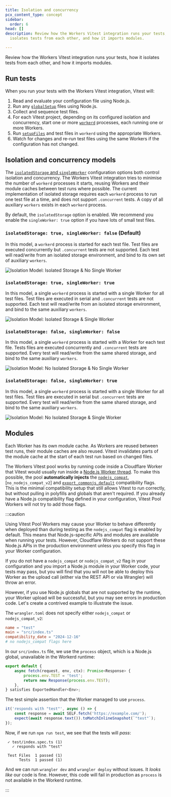 ```yaml
---
title: Isolation and concurrency
pcx_content_type: concept
sidebar:
  order: 6
head: []
description: Review how the Workers Vitest integration runs your tests, how it
  isolates tests from each other, and how it imports modules.

---
```


Review how the Workers Vitest integration runs your tests, how it isolates tests from each other, and how it imports modules.

## Run tests

When you run your tests with the Workers Vitest integration, Vitest will:

1. Read and evaluate your configuration file using Node.js.
2. Run any [`globalSetup`](https://vitest.dev/config/#globalsetup) files using Node.js.
3. Collect and sequence test files.
4. For each Vitest project, depending on its configured isolation and concurrency, start one or more [`workerd`](https://github.com/cloudflare/workerd) processes, each running one or more Workers.
5. Run [`setupFiles`](https://vitest.dev/config/#setupfiles) and test files in `workerd` using the appropriate Workers.
6. Watch for changes and re-run test files using the same Workers if the configuration has not changed.

## Isolation and concurrency models

The [`isolatedStorage` and `singleWorker`](/workers/testing/vitest-integration/configuration/#workerspooloptions) configuration options both control isolation and concurrency. The Workers Vitest integration tries to minimise the number of `workerd` processes it starts, reusing Workers and their module caches between test runs where possible. The current implementation of isolated storage requires each `workerd` process to run one test file at a time, and does not support `.concurrent` tests. A copy of all auxiliary `workers` exists in each `workerd` process.

By default, the `isolatedStorage` option is enabled. We recommend you enable the `singleWorker: true` option if you have lots of small test files.

### `isolatedStorage: true, singleWorker: false` (Default)

In this model, a `workerd` process is started for each test file. Test files are executed concurrently but `.concurrent` tests are not supported. Each test will read/write from an isolated storage environment, and bind to its own set of auxiliary `workers`.

![Isolation Model: Isolated Storage & No Single Worker](~/assets/images/workers/testing/vitest/isolation-model-3-isolated-storage-no-single-worker.svg)

### `isolatedStorage: true, singleWorker: true`

In this model, a single `workerd` process is started with a single Worker for all test files. Test files are executed in serial and `.concurrent` tests are not supported. Each test will read/write from an isolated storage environment, and bind to the same auxiliary `workers`.

![Isolation Model: Isolated Storage & Single Worker](~/assets/images/workers/testing/vitest/isolation-model-4-isolated-storage-single-worker.svg)

### `isolatedStorage: false, singleWorker: false`

In this model, a single `workerd` process is started with a Worker for each test file. Tests files are executed concurrently and `.concurrent` tests are supported. Every test will read/write from the same shared storage, and bind to the same auxiliary `workers`.

![Isolation Model: No Isolated Storage & No Single Worker](~/assets/images/workers/testing/vitest/isolation-model-1-no-isolated-storage-no-single-worker.svg)

### `isolatedStorage: false, singleWorker: true`

In this model, a single `workerd` process is started with a single Worker for all test files. Test files are executed in serial but `.concurrent` tests are supported. Every test will read/write from the same shared storage, and bind to the same auxiliary `workers`.

![Isolation Model: No Isolated Storage & Single Worker](~/assets/images/workers/testing/vitest/isolation-model-2-no-isolated-storage-single-worker.svg)

## Modules

Each Worker has its own module cache. As Workers are reused between test runs, their module caches are also reused. Vitest invalidates parts of the module cache at the start of each test run based on changed files.

The Workers Vitest pool works by running code inside a Cloudflare Worker that Vitest would usually run inside a [Node.js Worker thread](https://nodejs.org/api/worker_threads.html). To make this possible, the pool **automatically injects** the [`nodejs_compat`](/workers/configuration/compatibility-flags/#nodejs-compatibility-flag), [`no_nodejs_compat_v2`] and [`export_commonjs_default`](/workers/configuration/compatibility-flags/#commonjs-modules-do-not-export-a-module-namespace) compatibility flags. This is the minimal compatibility setup that still allows Vitest to run correctly, but without pulling in polyfills and globals that aren't required. If you already have a Node.js compatibility flag defined in your configuration, Vitest Pool Workers will not try to add those flags.

:::caution


Using Vitest Pool Workers may cause your Worker to behave differently when deployed than during testing as the `nodejs_compat` flag is enabled by default. This means that Node.js-specific APIs and modules are available when running your tests. However, Cloudflare Workers do not support these Node.js APIs in the production environment unless you specify this flag in your Worker configuration.

If you do not have a `nodejs_compat` or `nodejs_compat_v2` flag in your configuration and you import a Node.js module in your Worker code, your tests may pass, but you will find that you will not be able to deploy this Worker as the upload call (either via the REST API or via Wrangler) will throw an error.

However, if you use Node.js globals that are not supported by the runtime, your Worker upload will be successful, but you may see errors in production code. Let's create a contrived example to illustrate the issue.

The `wrangler.toml` does not specify either `nodejs_compat` or `nodejs_compat_v2`:

```toml
name = "test"
main = "src/index.ts"
compatibility_date = "2024-12-16"
# no nodejs_compat flags here
```

In our `src/index.ts` file, we use the `process` object, which is a Node.js global, unavailable in the Workerd runtime:

```typescript
export default {
	async fetch(request, env, ctx): Promise<Response> {
		process.env.TEST = 'test';
		return new Response(process.env.TEST);
	},
} satisfies ExportedHandler<Env>;
```

The test simple assertion that the Worker managed to use `process`.

```typescript
it('responds with "test"', async () => {
	const response = await SELF.fetch('https://example.com/');
	expect(await response.text()).toMatchInlineSnapshot(`"test"`);
});
```

Now, if we run `npm run test`, we see that the tests will _pass_:

```
 ✓ test/index.spec.ts (1)
   ✓ responds with "test"

 Test Files  1 passed (1)
      Tests  1 passed (1)
```

And we can run `wrangler dev` and `wrangler deploy` without issues. It _looks like_ our code is fine. However, this code will fail in production as `process` is not available in the Workerd runtime.

:::
